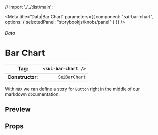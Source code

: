 
// import './../dist/main';

<Meta
	title="Data|Bar Chart"
	parameters={{
		component: "sui-bar-chart",
		options: { selectedPanel: "storybookjs/knobs/panel" }
	}}
/>

###### Data

# Bar Chart

| **Tag**:         | `<sui-bar-chart />` |
| ---------------- | ------------------: |
| **Constructor**: |       `SuiBarChart` |

With `MDX` we can define a story for `Button` right in the middle of our
markdown documentation.

## Preview

## Props
